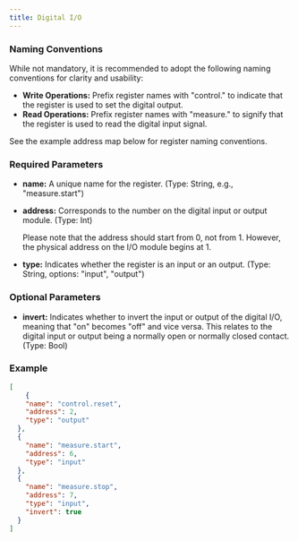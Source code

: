 ```yaml
---
title: Digital I/O
---
```


### Naming Conventions

While not mandatory, it is recommended to adopt the following naming conventions for clarity and usability:

- **Write Operations:** Prefix register names with "control." to indicate that the register is used to set the digital output.
- **Read Operations:** Prefix register names with "measure." to signify that the register is used to read the digital input signal.

See the example address map below for register naming conventions.

### Required Parameters

- **name:** A unique name for the register. (Type: String, e.g., "measure.start")
- **address:** Corresponds to the number on the digital input or output module. (Type: Int)
    
    <Note>
    Please note that the address should start from 0, not from 1. However, the physical address on the I/O module begins at 1.
    </Note>
    
- **type:** Indicates whether the register is an input or an output. (Type: String, options: "input", "output")

### Optional Parameters

- **invert:** Indicates whether to invert the input or output of the digital I/O, meaning that "on" becomes "off" and vice versa. This relates to the digital input or output being a normally open or normally closed contact. (Type: Bool)

### Example

```json address_map.json icon="file-json"
[
	{        
    "name": "control.reset",
    "address": 2,
    "type": "output"
  },
  {        
    "name": "measure.start",
    "address": 6,
    "type": "input"
  },
  {        
    "name": "measure.stop",
    "address": 7,
    "type": "input",
    "invert": true
  }
]
```